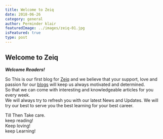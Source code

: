 ```yaml
---
title: Welcome to Zeiq
date: 2018-06-26
category: general
author: Perminder klair
featuredImage: ../images/zeiq-01.jpg
isFeatured: true
type: post
---
```


## Welcome to Zeiq

***Welcome Readers!***  

So This is our first blog for [Zeiq](https://www.zeiq.co/) and we believe that your support, love and passion for our [blogs](https://www.zeiq.co/blog) will keep us always motivated and determined.  
So that we can come with interesting and knowledgeable articles for you every week.  
We will always try to refresh you with our latest News and Updates. We will try our best to serve you the best learning for your best career.  
  
Till Then Take care.  
keep reading!  
Keep loving!  
keep Learning!

<!-- i am paragraph 2 [google](https://www.google.com) -->
